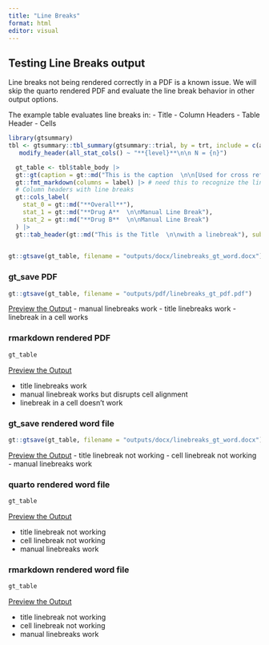 ```yaml
---
title: "Line Breaks"
format: html
editor: visual
---
```


## Testing Line Breaks output

Line breaks not being rendered correctly in a PDF is a known issue. We will skip the quarto rendered PDF and evaluate the line break behavior in other output options.

The example table evaluates line breaks in: - Title - Column Headers - Table Header - Cells

```r

library(gtsummary)
tbl <- gtsummary::tbl_summary(gtsummary::trial, by = trt, include = c(age, grade), missing = "always", label = list(age = "Age  \n\nlinebreak in a cell")) |> add_overall()|>
   modify_header(all_stat_cols() ~ "**{level}**\n\n N = {n}")

  gt_table <- tbl$table_body |> 
  gt::gt(caption = gt::md("This is the caption  \n\n[Used for cross referencing in Quarto]")) |> 
  gt::fmt_markdown(columns = label) |> # need this to recognize the line break in the table body
  # Column headers with line breaks
  gt::cols_label(
    stat_0 = gt::md("**Overall**"),
    stat_1 = gt::md("**Drug A**  \n\nManual Line Break"), 
    stat_2 = gt::md("**Drug B**  \n\nManual Line Break")
  ) |> 
  gt::tab_header(gt::md("This is the Title  \n\nwith a linebreak"), subtitle = "This is the Subtitle")
  

gt::gtsave(gt_table, filename = "outputs/docx/linebreaks_gt_word.docx")
```

### gt_save PDF

```r
gt::gtsave(gt_table, filename = "outputs/pdf/linebreaks_gt_pdf.pdf")
```

[Preview the Output](outputs/pdf/linebreaks_gt_pdf.pdf)
- manual linebreaks work
- title linebreaks work
- linebreak in a cell works

### rmarkdown rendered PDF

```r
gt_table
```

[Preview the Output](outputs/pdf/linebreaks_rmd_pdf.pdf)

- title linebreaks work
- manual linebreak works but disrupts cell alignment
- linebreak in a cell doesn't work

### gt_save rendered word file

```r
gt::gtsave(gt_table, filename = "outputs/docx/linebreaks_gt_word.docx")
```

[Preview the Output](outputs/docx/linebreaks_gt_word.docx)
- title linebreak not working
- cell linebreak not working
- manual linebreaks work

### quarto rendered word file

```r
gt_table
```

[Preview the Output](outputs/docx/linebreaks_qmd_word.docx)

- title linebreak not working
- cell linebreak not working
- manual linebreaks work

### rmarkdown rendered word file

```r
gt_table
```

[Preview the Output](outputs/docx/linebreaks_rmd_word.docx)

- title linebreak not working
- cell linebreak not working
- manual linebreaks work
